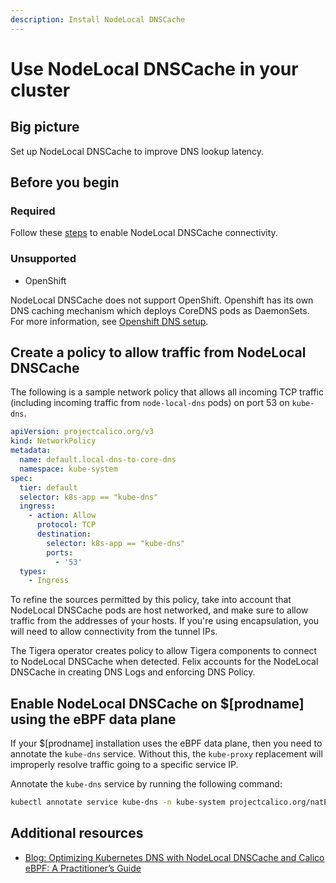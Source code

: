 ```yaml
---
description: Install NodeLocal DNSCache
---
```


# Use NodeLocal DNSCache in your cluster

## Big picture

Set up NodeLocal DNSCache to improve DNS lookup latency.

## Before you begin

### Required

Follow these [steps](https://kubernetes.io/docs/tasks/administer-cluster/nodelocaldns/) to enable NodeLocal DNSCache connectivity.

### Unsupported

- OpenShift 
  
NodeLocal DNSCache does not support OpenShift. Openshift has its own DNS caching mechanism which deploys CoreDNS pods as DaemonSets.
For more information, see [Openshift DNS setup](https://docs.openshift.com/container-platform/4.10/networking/dns-operator.html).

## Create a policy to allow traffic from NodeLocal DNSCache

The following is a sample network policy that allows all incoming TCP traffic (including incoming traffic from
`node-local-dns` pods) on port 53 on `kube-dns`.

```yaml
apiVersion: projectcalico.org/v3
kind: NetworkPolicy
metadata:
  name: default.local-dns-to-core-dns
  namespace: kube-system
spec:
  tier: default
  selector: k8s-app == "kube-dns"
  ingress:
    - action: Allow
      protocol: TCP
      destination:
        selector: k8s-app == "kube-dns"
        ports:
          - '53'
  types:
    - Ingress
```

To refine the sources permitted by this policy, take into account that NodeLocal DNSCache pods are host networked, 
and make sure to allow traffic from the addresses of your hosts.
If you're using encapsulation, you will need to allow connectivity from the tunnel IPs.

The Tigera operator creates policy to allow Tigera components to connect to NodeLocal DNSCache when detected.
Felix accounts for the NodeLocal DNSCache in creating DNS Logs and enforcing DNS Policy.

## Enable NodeLocal DNSCache on $[prodname] using the eBPF data plane

If your $[prodname] installation uses the eBPF data plane, then you need to annotate the `kube-dns` service.
Without this, the `kube-proxy` replacement will improperly resolve traffic going to a specific service IP.

Annotate the `kube-dns` service by running the following command:

```bash
kubectl annotate service kube-dns -n kube-system projectcalico.org/natExcludeService=true
```

## Additional resources

- [Blog: Optimizing Kubernetes DNS with NodeLocal DNSCache and Calico eBPF: A Practitioner’s Guide](https://www.tigera.io/blog/optimizing-kubernetes-dns-with-nodelocal-dnscache-and-calico-ebpf-a-practitioners-guide/)
